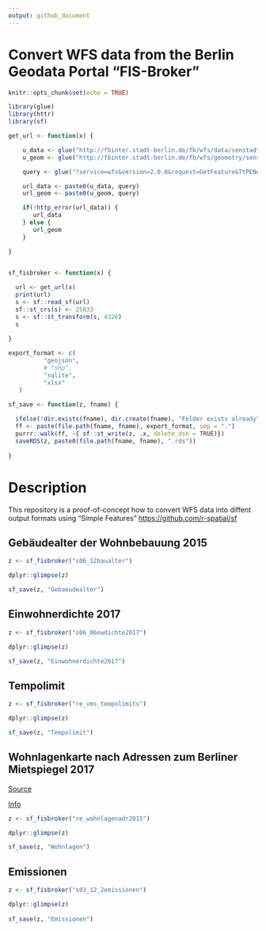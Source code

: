 ```yaml
---
output: github_document
---
```


# Convert WFS data from the Berlin Geodata Portal "FIS-Broker"

```r
knitr::opts_chunk$set(echo = TRUE)
```

```r
library(glue)
library(httr)
library(sf)
```

```r

get_url <- function(x) {

    u_data <- glue("http://fbinter.stadt-berlin.de/fb/wfs/data/senstadt/{x}")
    u_geom <- glue("http://fbinter.stadt-berlin.de/fb/wfs/geometry/senstadt/{x}")

    query <- glue("?service=wfs&version=2.0.0&request=GetFeature&TYPENAMES={x}")

    url_data <- paste0(u_data, query)
    url_geom <- paste0(u_geom, query)

    if(!http_error(url_data)) {
       url_data
    } else {
       url_geom
    }

}


sf_fisbroker <- function(x) {
  
  url <- get_url(x)
  print(url)
  s <- sf::read_sf(url)
  sf::st_crs(s) <- 25833
  s <- sf::st_transform(s, 4326)
  s
  
}

export_format <- c(
          "geojson", 
          # "shp",
          "sqlite",
          "xlsx"
   )

sf_save <- function(z, fname) {
  
  ifelse(!dir.exists(fname), dir.create(fname), "Folder exists already")
  ff <- paste(file.path(fname, fname), export_format, sep = ".")
  purrr::walk(ff, ~{ sf::st_write(z, .x, delete_dsn = TRUE)})
  saveRDS(z, paste0(file.path(fname, fname), ".rds"))
  
}

```

# Description

This repository is a proof-of-concept how to convert WFS data into diffent output formats using "Simple Features" [https://github.com/r-spatial/sf](https://github.com/r-spatial/sf)

## Gebäudealter der Wohnbebauung 2015

```r

z <- sf_fisbroker("s06_12baualter")

dplyr::glimpse(z)

sf_save(z, "Gebaeudealter")

```

## Einwohnerdichte 2017

```r

z <- sf_fisbroker("s06_06ewdichte2017")

dplyr::glimpse(z)

sf_save(z, "Einwohnerdichte2017")

```

## Tempolimit

```r

z <- sf_fisbroker("re_vms_tempolimits")

dplyr::glimpse(z)

sf_save(z, "Tempolimit")

```

## Wohnlagenkarte nach Adressen zum Berliner Mietspiegel 2017

[Source](https://fbinter.stadt-berlin.de/fb/berlin/service.jsp?id=s_wohnlagenadr2017@senstadt&type=WFS)

[Info](https://fbinter.stadt-berlin.de/fb/gisbroker.do;jsessionid=FF65A3005DCF9473F4C08A00DED9FB3F?cmd=map_getStat)

```r

z <- sf_fisbroker("re_wohnlagenadr2015")

dplyr::glimpse(z)

sf_save(z, "Wohnlagen")

```

## Emissionen

```r

z <- sf_fisbroker("s03_12_2emissionen")

dplyr::glimpse(z)
                             
sf_save(z, "Emissionen")

```
